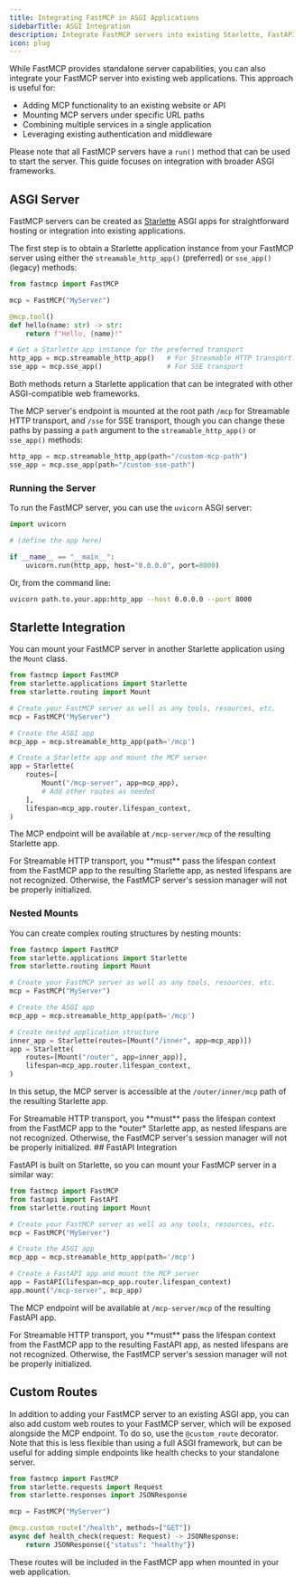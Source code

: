 ```yaml
---
title: Integrating FastMCP in ASGI Applications
sidebarTitle: ASGI Integration
description: Integrate FastMCP servers into existing Starlette, FastAPI, or other ASGI applications
icon: plug
---
```


While FastMCP provides standalone server capabilities, you can also integrate your FastMCP server into existing web applications. This approach is useful for:

- Adding MCP functionality to an existing website or API
- Mounting MCP servers under specific URL paths
- Combining multiple services in a single application
- Leveraging existing authentication and middleware

Please note that all FastMCP servers have a `run()` method that can be used to start the server. This guide focuses on integration with broader ASGI frameworks.

## ASGI Server


FastMCP servers can be created as [Starlette](https://www.starlette.io/) ASGI apps for straightforward hosting or integration into existing applications.

The first step is to obtain a Starlette application instance from your FastMCP server using either the `streamable_http_app()` (preferred) or `sse_app()` (legacy) methods:

```python
from fastmcp import FastMCP

mcp = FastMCP("MyServer")

@mcp.tool()
def hello(name: str) -> str:
    return f"Hello, {name}!"

# Get a Starlette app instance for the preferred transport
http_app = mcp.streamable_http_app()   # For Streamable HTTP transport
sse_app = mcp.sse_app()                # For SSE transport
```

Both methods return a Starlette application that can be integrated with other ASGI-compatible web frameworks. 

The MCP server's endpoint is mounted at the root path `/mcp` for Streamable HTTP transport, and `/sse` for SSE transport, though you can change these paths by passing a `path` argument to the `streamable_http_app()` or `sse_app()` methods:

```python
http_app = mcp.streamable_http_app(path="/custom-mcp-path")
sse_app = mcp.sse_app(path="/custom-sse-path")
```

### Running the Server

To run the FastMCP server, you can use the `uvicorn` ASGI server:

```python
import uvicorn

# (define the app here)

if __name__ == "__main__":
    uvicorn.run(http_app, host="0.0.0.0", port=8000)
```

Or, from the command line:

```bash
uvicorn path.to.your.app:http_app --host 0.0.0.0 --port 8000
```



## Starlette Integration

You can mount your FastMCP server in another Starlette application using the `Mount` class.

```python
from fastmcp import FastMCP
from starlette.applications import Starlette
from starlette.routing import Mount

# Create your FastMCP server as well as any tools, resources, etc.
mcp = FastMCP("MyServer")

# Create the ASGI app
mcp_app = mcp.streamable_http_app(path='/mcp')

# Create a Starlette app and mount the MCP server
app = Starlette(
    routes=[
        Mount("/mcp-server", app=mcp_app),
        # Add other routes as needed
    ],
    lifespan=mcp_app.router.lifespan_context,
)
```

The MCP endpoint will be available at `/mcp-server/mcp` of the resulting Starlette app.

<Warning>
For Streamable HTTP transport, you **must** pass the lifespan context from the FastMCP app to the resulting Starlette app, as nested lifespans are not recognized. Otherwise, the FastMCP server's session manager will not be properly initialized.
</Warning>

### Nested Mounts


You can create complex routing structures by nesting mounts:

```python
from fastmcp import FastMCP
from starlette.applications import Starlette
from starlette.routing import Mount

# Create your FastMCP server as well as any tools, resources, etc.
mcp = FastMCP("MyServer")

# Create the ASGI app
mcp_app = mcp.streamable_http_app(path='/mcp')

# Create nested application structure
inner_app = Starlette(routes=[Mount("/inner", app=mcp_app)])
app = Starlette(
    routes=[Mount("/outer", app=inner_app)],
    lifespan=mcp_app.router.lifespan_context,
)
```

In this setup, the MCP server is accessible at the `/outer/inner/mcp` path of the resulting Starlette app.

<Warning>
For Streamable HTTP transport, you **must** pass the lifespan context from the FastMCP app to the *outer* Starlette app, as nested lifespans are not recognized. Otherwise, the FastMCP server's session manager will not be properly initialized.
</Warning>
## FastAPI Integration

FastAPI is built on Starlette, so you can mount your FastMCP server in a similar way:

```python
from fastmcp import FastMCP
from fastapi import FastAPI
from starlette.routing import Mount

# Create your FastMCP server as well as any tools, resources, etc.
mcp = FastMCP("MyServer")

# Create the ASGI app
mcp_app = mcp.streamable_http_app(path='/mcp')

# Create a FastAPI app and mount the MCP server
app = FastAPI(lifespan=mcp_app.router.lifespan_context)
app.mount("/mcp-server", mcp_app)
```

The MCP endpoint will be available at `/mcp-server/mcp` of the resulting FastAPI app.

<Warning>
For Streamable HTTP transport, you **must** pass the lifespan context from the FastMCP app to the resulting FastAPI app, as nested lifespans are not recognized. Otherwise, the FastMCP server's session manager will not be properly initialized.
</Warning>


## Custom Routes

In addition to adding your FastMCP server to an existing ASGI app, you can also add custom web routes to your FastMCP server, which will be exposed alongside the MCP endpoint. To do so, use the `@custom_route` decorator. Note that this is less flexible than using a full ASGI framework, but can be useful for adding simple endpoints like health checks to your standalone server.

```python
from fastmcp import FastMCP
from starlette.requests import Request
from starlette.responses import JSONResponse

mcp = FastMCP("MyServer")

@mcp.custom_route("/health", methods=["GET"])
async def health_check(request: Request) -> JSONResponse:
    return JSONResponse({"status": "healthy"})
```

These routes will be included in the FastMCP app when mounted in your web application. 